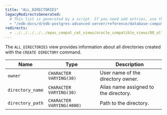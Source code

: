 ```yaml
---
title: "ALL_DIRECTORIES"
legacyRedirectsGenerated:
  # This list is generated by a script. If you need add entries, use the `legacyRedirects` key.
  - "/edb-docs/d/edb-postgres-advanced-server/reference/database-compatibility-for-oracle-developers-reference-guide/9.6/Database_Compatibility_for_Oracle_Developers_Reference_Guide.1.111.html"
redirects:
  - ../../../../../epas_compat_cat_views/oracle_compatible_views/08_all_directories #generated for docs/epas/reorg-role-use-case-mode
---
```


<div id="all_directories" class="registered_link"></div>

The `ALL_DIRECTORIES` view provides information about all directories created with the `CREATE DIRECTORY` command.

| Name             | Type                      | Description                               |
| ---------------- | ------------------------- | ----------------------------------------- |
| `owner`          | `CHARACTER VARYING(30)`   | User name of the directory owner.         |
| `directory_name` | `CHARACTER VARYING(30)`   | Alias name assigned to the directory.     |
| `directory_path` | `CHARACTER VARYING(4000)` | Path to the directory.                    |
